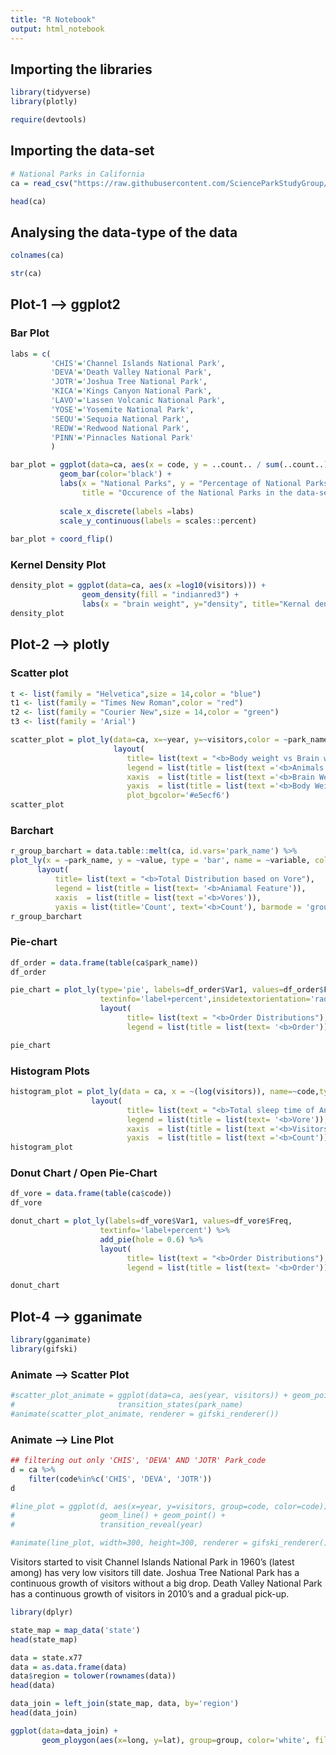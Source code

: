 ```yaml
---
title: "R Notebook"
output: html_notebook
---
```


## Importing the libraries
```r
library(tidyverse)
library(plotly)

require(devtools)
```

## Importing the data-set
```r
# National Parks in California
ca = read_csv("https://raw.githubusercontent.com/ScienceParkStudyGroup/r-lesson-based-on-ohi-data-training/gh-pages/data/ca.csv") 

head(ca)
```

## Analysing the data-type of the data
```r
colnames(ca)
```

```r
str(ca)
```

## Plot-1 --> ggplot2
### Bar Plot
```r
labs = c(
         'CHIS'='Channel Islands National Park',
         'DEVA'='Death Valley National Park',
         'JOTR'='Joshua Tree National Park',
         'KICA'='Kings Canyon National Park',
         'LAVO'='Lassen Volcanic National Park',
         'YOSE'='Yosemite National Park',
         'SEQU'='Sequoia National Park',
         'REDW'='Redwood National Park',
         'PINN'='Pinnacles National Park'
         )
```


```r
bar_plot = ggplot(data=ca, aes(x = code, y = ..count.. / sum(..count..),fill = factor(code))) +
           geom_bar(color='black') + 
           labs(x = "National Parks", y = "Percentage of National Parks in the data-set", 
                title = "Occurence of the National Parks in the data-set") +
  
           scale_x_discrete(labels =labs)
           scale_y_continuous(labels = scales::percent)
           
bar_plot + coord_flip()
```

### Kernel Density Plot
```r
density_plot = ggplot(data=ca, aes(x =log10(visitors))) +
                geom_density(fill = "indianred3") +
                labs(x = "brain weight", y="density", title="Kernal density of the brain weight")
density_plot       
```
## Plot-2 --> plotly
### Scatter plot

```r
t <- list(family = "Helvetica",size = 14,color = "blue")
t1 <- list(family = "Times New Roman",color = "red")
t2 <- list(family = "Courier New",size = 14,color = "green")
t3 <- list(family = 'Arial')
```

```r
scatter_plot = plot_ly(data=ca, x=~year, y=~visitors,color = ~park_name, type='scatter',mode='markers') %>%
                       layout(
                          title= list(text = "<b>Body weight vs Brain weight"),
                          legend = list(title = list(text ='<b>Animals')), 
                          xaxis  = list(title = list(text ='<b>Brain Weight')),
                          yaxis  = list(title = list(text ='<b>Body Weight')),
                          plot_bgcolor='#e5ecf6')
scatter_plot
```

### Barchart
```r
r_group_barchart = data.table::melt(ca, id.vars='park_name') %>%
plot_ly(x = ~park_name, y = ~value, type = 'bar', name = ~variable, color = ~variable) %>%
      layout(
          title= list(text = "<b>Total Distribution based on Vore"),
          legend = list(title = list(text= '<b>Aniamal Feature')),
          xaxis  = list(title = list(text ='<b>Vores')),
          yaxis = list(title='Count', text='<b>Count'), barmode = 'group')
r_group_barchart
```

### Pie-chart
```r
df_order = data.frame(table(ca$park_name))
df_order
```

```r
pie_chart = plot_ly(type='pie', labels=df_order$Var1, values=df_order$Freq, 
                    textinfo='label+percent',insidetextorientation='radial') %>%
                    layout(
                          title= list(text = "<b>Order Distributions"),
                          legend = list(title = list(text= '<b>Order')))

pie_chart
```

### Histogram Plots
```r
histogram_plot = plot_ly(data = ca, x = ~(log(visitors)), name=~code,type="histogram") %>%
                  layout(
                          title= list(text = "<b>Total sleep time of Animals based on Vore"),
                          legend = list(title = list(text= '<b>Vore')),
                          xaxis  = list(title = list(text ='<b>Visitors')),
                          yaxis  = list(title = list(text ='<b>Count')))
histogram_plot
```

### Donut Chart / Open Pie-Chart
```r
df_vore = data.frame(table(ca$code))
df_vore
```

```r
donut_chart = plot_ly(labels=df_vore$Var1, values=df_vore$Freq, 
                    textinfo='label+percent') %>%
                    add_pie(hole = 0.6) %>%
                    layout(
                          title= list(text = "<b>Order Distributions"),
                          legend = list(title = list(text= '<b>Order')))

donut_chart
```

## Plot-4 --> gganimate
```r
library(gganimate)
library(gifski)
```

### Animate --> Scatter Plot
```r
#scatter_plot_animate = ggplot(data=ca, aes(year, visitors)) + geom_point() +                
#                       transition_states(park_name)
#animate(scatter_plot_animate, renderer = gifski_renderer())
```

### Animate --> Line Plot
```r
## filtering out only 'CHIS', 'DEVA' AND 'JOTR' Park_code
d = ca %>%
    filter(code%in%c('CHIS', 'DEVA', 'JOTR'))
d
```

```r
#line_plot = ggplot(d, aes(x=year, y=visitors, group=code, color=code)) + 
#                   geom_line() + geom_point() + 
#                   transition_reveal(year)

#animate(line_plot, width=300, height=300, renderer = gifski_renderer())
```
Visitors started to visit Channel Islands National Park in 1960's (latest among) has very low visitors till date.
Joshua Tree National Park has a continuous growth of visitors without a big drop.
Death Valley National Park has a continuous growth of visitors in 2010's and a gradual pick-up.

```r
library(dplyr)
```

```r
state_map = map_data('state')
head(state_map)
```

```r
data = state.x77
data = as.data.frame(data)
data$region = tolower(rownames(data))
head(data)
```

```r
data_join = left_join(state_map, data, by='region')
head(data_join)
```

```r
ggplot(data=data_join) + 
       geom_ploygon(aes(x=long, y=lat), group=group, color='white', fill=population)
```

```r

```

```r

```

```r

```

```r

```

```r

```

```r

```

```r

```
